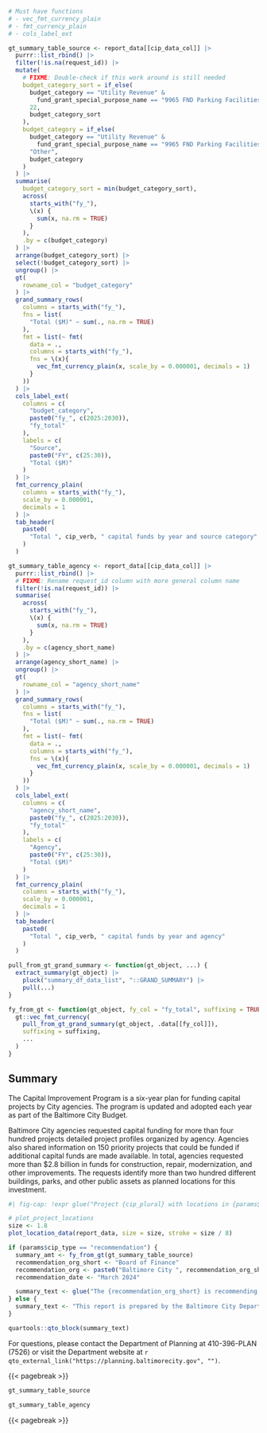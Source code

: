 ```r
# Must have functions
# - vec_fmt_currency_plain
# - fmt_currency_plain
# - cols_label_ext

gt_summary_table_source <- report_data[[cip_data_col]] |>
  purrr::list_rbind() |>
  filter(!is.na(request_id)) |>
  mutate(
    # FIXME: Double-check if this work around is still needed
    budget_category_sort = if_else(
      budget_category == "Utility Revenue" &
        fund_grant_special_purpose_name == "9965 FND Parking Facilities Capital Project Fund",
      22,
      budget_category_sort
    ),
    budget_category = if_else(
      budget_category == "Utility Revenue" &
        fund_grant_special_purpose_name == "9965 FND Parking Facilities Capital Project Fund",
      "Other",
      budget_category
    )
  ) |>
  summarise(
    budget_category_sort = min(budget_category_sort),
    across(
      starts_with("fy_"),
      \(x) {
        sum(x, na.rm = TRUE)
      }
    ),
    .by = c(budget_category)
  ) |>
  arrange(budget_category_sort) |>
  select(!budget_category_sort) |>
  ungroup() |>
  gt(
    rowname_col = "budget_category"
  ) |>
  grand_summary_rows(
    columns = starts_with("fy_"),
    fns = list(
      "Total ($M)" ~ sum(., na.rm = TRUE)
    ),
    fmt = list(~ fmt(
      data = .,
      columns = starts_with("fy_"),
      fns = \(x){
        vec_fmt_currency_plain(x, scale_by = 0.000001, decimals = 1)
      }
    ))
  ) |>
  cols_label_ext(
    columns = c(
      "budget_category",
      paste0("fy_", c(2025:2030)),
      "fy_total"
    ),
    labels = c(
      "Source",
      paste0("FY", c(25:30)),
      "Total ($M)"
    )
  ) |>
  fmt_currency_plain(
    columns = starts_with("fy_"),
    scale_by = 0.000001,
    decimals = 1
  ) |>
  tab_header(
    paste0(
      "Total ", cip_verb, " capital funds by year and source category"
    )
  )

gt_summary_table_agency <- report_data[[cip_data_col]] |>
  purrr::list_rbind() |>
  # FIXME: Rename request_id column with more general column name
  filter(!is.na(request_id)) |>
  summarise(
    across(
      starts_with("fy_"),
      \(x) {
        sum(x, na.rm = TRUE)
      }
    ),
    .by = c(agency_short_name)
  ) |>
  arrange(agency_short_name) |>
  ungroup() |>
  gt(
    rowname_col = "agency_short_name"
  ) |>
  grand_summary_rows(
    columns = starts_with("fy_"),
    fns = list(
      "Total ($M)" ~ sum(., na.rm = TRUE)
    ),
    fmt = list(~ fmt(
      data = .,
      columns = starts_with("fy_"),
      fns = \(x){
        vec_fmt_currency_plain(x, scale_by = 0.000001, decimals = 1)
      }
    ))
  ) |>
  cols_label_ext(
    columns = c(
      "agency_short_name",
      paste0("fy_", c(2025:2030)),
      "fy_total"
    ),
    labels = c(
      "Agency",
      paste0("FY", c(25:30)),
      "Total ($M)"
    )
  ) |>
  fmt_currency_plain(
    columns = starts_with("fy_"),
    scale_by = 0.000001,
    decimals = 1
  ) |>
  tab_header(
    paste0(
      "Total ", cip_verb, " capital funds by year and agency"
    )
  )

pull_from_gt_grand_summary <- function(gt_object, ...) {
  extract_summary(gt_object) |>
    pluck("summary_df_data_list", "::GRAND_SUMMARY") |>
    pull(...)
}

fy_from_gt <- function(gt_object, fy_col = "fy_total", suffixing = TRUE, ...) {
  gt::vec_fmt_currency(
    pull_from_gt_grand_summary(gt_object, .data[[fy_col]]),
    suffixing = suffixing,
    ...
  )
}
```


## Summary

The Capital Improvement Program is a six-year plan for funding capital projects by City agencies. The program is updated and adopted each year as part of the Baltimore City Budget.

::: {layout="[ 50, 50 ]"}
<div>

Baltimore City agencies requested capital funding for more than four hundred projects detailed project profiles organized by agency. Agencies also shared information on 150 priority projects that could be funded if additional capital funds are made available. In total, agencies requested more than \$2.8 billion in funds for construction, repair, modernization, and other improvements. The requests identify more than two hundred different buildings, parks, and other public assets as planned locations for this investment.

</div>

<div>

```r
#| fig-cap: !expr glue("Project {cip_plural} with locations in {params$title_short}")

# plot_project_locations
size <- 1.8
plot_location_data(report_data, size = size, stroke = size / 8)
```

</div>
:::

```r
if (params$cip_type == "recommendation") {
  summary_amt <- fy_from_gt(gt_summary_table_source)
  recommendation_org_short <- "Board of Finance"
  recommendation_org <- paste0("Baltimore City ", recommendation_org_short)
  recommendation_date <- "March 2024"

  summary_text <- glue("The {recommendation_org_short} is recommending {summary_amt} in funding over 6 years towards the requested projects. This report reflects the recommendations of the {recommendation_org} as of {recommendation_date}.")
} else {
  summary_text <- "This report is prepared by the Baltimore City Department of Planning and published in advance of the Baltimore City Planning Commission review of agency requests each year. The goal of this report is to support the Planning Commission in the review and approval of the program and to share this important information with residents across the city and region."
}

quartools::qto_block(summary_text)
```

For questions, please contact the Department of Planning at 410-396-PLAN (7526) or visit the Department website at `r qto_external_link("https://planning.baltimorecity.gov", "")`.

{{< pagebreak >}}

```r
gt_summary_table_source
```

```r
gt_summary_table_agency
```

<!-- :::{.callout-note collapse=false appearance='simple' title='January 2024 Agency Presentations' icon=true} -->
<!-- -   Baltimore City Information Technology: [Slides](https://planning.baltimorecity.gov/sites/default/files/BCIT%20FY25%20CIP%20Presentation%203.pdf) -->
<!-- -   Department of General Services: [Slides](https://planning.baltimorecity.gov/sites/default/files/FY25%20DGS%20CIP%20Planning%20Presentation%201.17.24_Final%20(1).pdf)  -->
<!-- -   Bureau of Solid Waste (Public Works): [Slides](https://planning.baltimorecity.gov/sites/default/files/FY%2025%20CIP%20Presentation%20-%20BSW%20(Final).pdf)  -->
<!-- -   Water, Wastewater, and Stormwater Utilities (Public Works): [Slides](https://planning.baltimorecity.gov/sites/default/files/FY%2025%20CIP%20Presentation%20-%20BW&WW%20(Final).pdf)  -->
<!-- -   Department of Transportation: [Slides](https://planning.baltimorecity.gov/sites/default/files/DRAFT_BCDOT%20FY25-30%20CIP%20Presentation%20(Jan%2018%202024).pdf)  -->
<!-- -   Department of Recreation and Parks: [Slides](https://planning.baltimorecity.gov/sites/default/files/BCRP%20FY25%20CIP%20Presentation.pdf) -->
<!-- -   Department of Housing & Community Development: [Slides](https://planning.baltimorecity.gov/sites/default/files/DHCD%20CIP%20Presentation%20FY25%20-%20F30.pdf) -->
<!-- -   Baltimore Development Corporation: [Slides](https://planning.baltimorecity.gov/sites/default/files/BDC_CIP_FY25-30%20Presentation.pdf)  -->
<!-- ::: -->

{{< pagebreak >}}
